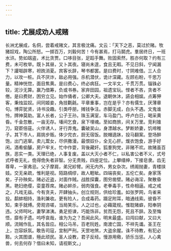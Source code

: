 ```yaml
---
---
---
```

title: 尤展成劝人戒赌
---



长洲尤展成，名侗，尝着戒赌文，其言极沈痛。文云：「天下之恶，莫过於赌。牧猪奴戏，陶公所怒。一掷百万，刘毅何苦！今有甚焉，打马鬬虎。羣居终日，一班水浒。势如刼盗，术比贪贾。口哆目张，足蹈手舞。败固索然，胜亦何取？约有三费，未可枚举。既卜其昼，又卜其夜。寝尚未遑，食且无暇。不见日斜，宁闻漏下？讙呶辟寒，袒跣消夏。宾客长辞，琴书都罢。是曰费时，寸阴难借。三人合力，以攻一桩。兵不厌诈，敌必用强。杀机潜伏，诡计深藏。左顾右盼，千思万量。精神恍惚，面目焦黄。是曰费心，终必病狂。一文半文，千贯万贯。锱铢必较，泥沙无算。赢乃借筹，负或书券。家弃田园，祖遗宝玩。悭者不吝，贪者不倦。是曰费财，困穷立见。始作俑者，公卿大夫。退朝休沐，讌会相娱。点筹狎客，秉烛监奴。间同姬妾，角技氍毹。平章重事，岂在是乎？亦有儒生，厌薄章句。博弈犹贤，诗书没趣。引类呼朋，摊钱争注。赤脚无成，白头不遇。文鬼谁怜，牌神莫助。富人长者，公子王孙。珠玉满室，车马盈门。呼卢白日，喝采黄昏。千金忽散，一亩无存。墦间乞食，泉下埋魂。至如商旅，间关万里。竞利锥刀，窥窬倍蓰。火伴诱人，牙行弄鬼。囊破吴山，身漂越水。梦断娇妻，饥啼稚子。其下市人，肩挑步贩。体少完衣，厨无宿饭。脱帽遶牀，投马翻案。登场醉饱，出门逃窜。卖儿鬻女，尽供撒漫。最恨奴仆，全无心肝。煖衣饱食，游手好闲。酒肴偷醵，房户牢关。忙中作耍，背後藏奸。狐羣狗党，非赌不欢。故赌虽百族，恶实一类。天理已绝，人事复废。盖以大灭小者不仁，以私害公者不义，式号式呼者无礼，佹得佹失者非智。分无贵贱，四座定位。上攀缙绅，下接皂隶。齿无尊卑，一家弗忌。父子摩肩，弟兄紾臂。闲无内外，男女杂次。绣阁抛妻，青楼挟妓。交无亲疏，惟利是视。陌路绸缪，故人睚眦。四端丧矣，五伦亡矣。身家荡矣，子孙殃矣。赌必近盗，对面作贼。战胜探囊，图穷凿壁。赌必诲淫，聚散昏黑。艳妇绝缨，娈童荐席。赌必衅杀，弱肉强食。老拳毒手，性命相逼。戒之戒之，凡戏无益。今有贪夫，开肆抽头。创立规则，供给珍羞。如张罗网，鸟雀来投。鹬蚌相持，渔利兼收。更有险人，合成毒药。蹑足附耳，暗通线索。彼昏不知，束手就缚。旁观咨嗟，当局笑乐。人之过也，必藉箴规。惟耽赌癖，阳奉阴违。父师呵叱，妻孥涕洟。勇足拒谏，巧能饰非。贫而无怨，死且不辞。及至悔悟，靡有孑遗。呜呼哀哉，谁为为之？吾闻此风，明末最盛。曰闯曰献，又曰大顺。流贼作乱，其名皆应。相公马吊，百老阮姓。南渡亡国，不祥先谶。圣王在上，岂容妖氛。敢告司寇，宜制严刑。天罡地煞，大盗余腥。诛不待教，有犯必黥。火其图谱，殛此顽民。圣人设教，君子反经。慢游用儆，骄乐当惩。人心禽兽，何去何存？借曰未知，请视斯文。」